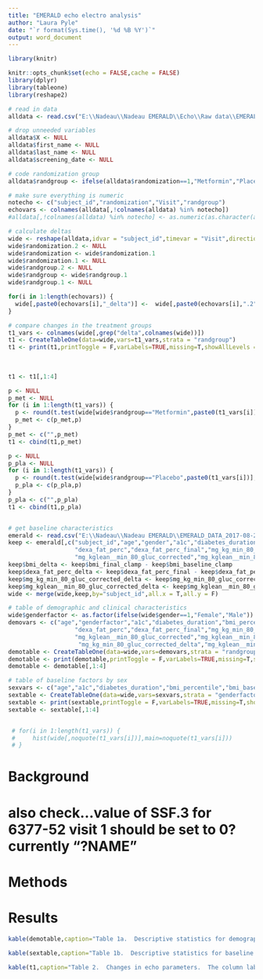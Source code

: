 ```yaml
---
title: "EMERALD echo electro analysis"
author: "Laura Pyle"
date: "`r format(Sys.time(), '%d %B %Y')`"
output: word_document
---
```


```r

library(knitr)

knitr::opts_chunk$set(echo = FALSE,cache = FALSE)
library(dplyr)
library(tableone)
library(reshape2)

# read in data
alldata <- read.csv("E:\\Nadeau\\Nadeau EMERALD\\Echo\\Raw data\\EMERALG_Echo_Electro.csv")

# drop unneeded variables
alldata$X <- NULL
alldata$first_name <- NULL
alldata$last_name <- NULL
alldata$screening_date <- NULL

# code randomization group
alldata$randgroup <- ifelse(alldata$randomization==1,"Metformin","Placebo")

# make sure everything is numeric
notecho <- c("subject_id","randomization","Visit","randgroup")
echovars <- colnames(alldata[,!colnames(alldata) %in% notecho])
#alldata[,!colnames(alldata) %in% notecho] <- as.numeric(as.character(alldata[,!colnames(alldata) %in% notecho]))

# calculate deltas
wide <- reshape(alldata,idvar = "subject_id",timevar = "Visit",direction = "wide") 
wide$randomization.2 <- NULL
wide$randomization <- wide$randomization.1
wide$randomization.1 <- NULL
wide$randgroup.2 <- NULL
wide$randgroup <- wide$randgroup.1
wide$randgroup.1 <- NULL

for(i in 1:length(echovars)) {
  wide[,paste0(echovars[i],"_delta")] <-  wide[,paste0(echovars[i],".2")] - wide[,paste0(echovars[i],".1")]
}

# compare changes in the treatment groups
t1_vars <- colnames(wide[,grep("delta",colnames(wide))])
t1 <- CreateTableOne(data=wide,vars=t1_vars,strata = "randgroup")
t1 <- print(t1,printToggle = F,varLabels=TRUE,missing=T,showAllLevels = T,test = T,nonnorm=c("SSF_delta","SSF.1_delta","SSF.2_delta","SSF.3_delta",
                                                                                             "SSF.4_delta","SSF.5_delta","SSF.6_delta",
                                                                                             "DRF.1_delta","DRF.2_delta","DRF.3_delta",
                                                                                             "DRF.4_delta","DRF.5_delta","DRF.6_delta"))
t1 <- t1[,1:4]

p <- NULL
p_met <- NULL
for (i in 1:length(t1_vars)) {
  p <- round(t.test(wide[wide$randgroup=="Metformin",paste0(t1_vars[i])],mu=0)$p.value,4)
  p_met <- c(p_met,p)
}
p_met <- c("",p_met)
t1 <- cbind(t1,p_met)

p <- NULL
p_pla <- NULL
for (i in 1:length(t1_vars)) {
  p <- round(t.test(wide[wide$randgroup=="Placebo",paste0(t1_vars[i])],mu=0)$p.value,4)
  p_pla <- c(p_pla,p)
}
p_pla <- c("",p_pla)
t1 <- cbind(t1,p_pla)


# get baseline characteristics
emerald <- read.csv("E:\\Nadeau\\Nadeau EMERALD\\EMERALD_DATA_2017-08-24.csv",na.strings = c("","."))
keep <- emerald[,c("subject_id","age","gender","a1c","diabetes_duration","bmi_percentile","bmi_baseline_clamp","bmi_final_clamp",
                   "dexa_fat_perc","dexa_fat_perc_final","mg_kg_min_80_gluc_corrected","mg_kg_min_80_gluc_corrected_final",
                   "mg_kglean__min_80_gluc_corrected","mg_kglean__min_80_gluc_corrected_final")]
keep$bmi_delta <- keep$bmi_final_clamp - keep$bmi_baseline_clamp
keep$dexa_fat_perc_delta <- keep$dexa_fat_perc_final - keep$dexa_fat_perc
keep$mg_kg_min_80_gluc_corrected_delta <- keep$mg_kg_min_80_gluc_corrected_final - keep$mg_kg_min_80_gluc_corrected
keep$mg_kglean__min_80_gluc_corrected_delta <- keep$mg_kglean__min_80_gluc_corrected_final - keep$mg_kglean__min_80_gluc_corrected
wide <- merge(wide,keep,by="subject_id",all.x = T,all.y = F)

# table of demographic and clinical characteristics
wide$genderfactor <- as.factor(ifelse(wide$gender==1,"Female","Male"))
demovars <- c("age","genderfactor","a1c","diabetes_duration","bmi_percentile","bmi_baseline_clamp","bmi_final_clamp",
                   "dexa_fat_perc","dexa_fat_perc_final","mg_kg_min_80_gluc_corrected","mg_kg_min_80_gluc_corrected_final",
                   "mg_kglean__min_80_gluc_corrected","mg_kglean__min_80_gluc_corrected_final","bmi_delta","dexa_fat_perc_delta",
                    "mg_kg_min_80_gluc_corrected_delta","mg_kglean__min_80_gluc_corrected_delta")
demotable <- CreateTableOne(data=wide,vars=demovars,strata = "randgroup")
demotable <- print(demotable,printToggle = F,varLabels=TRUE,missing=T,showAllLevels = T,test = T)
demotable <- demotable[,1:4]

# table of baseline factors by sex
sexvars <- c("age","a1c","diabetes_duration","bmi_percentile","bmi_baseline_clamp","dexa_fat_perc","mg_kg_min_80_gluc_corrected","mg_kglean__min_80_gluc_corrected")
sextable <- CreateTableOne(data=wide,vars=sexvars,strata = "genderfactor")
sextable <- print(sextable,printToggle = F,varLabels=TRUE,missing=T,showAllLevels = T,test = T)
sextable <- sextable[,1:4]


 # for(i in 1:length(t1_vars)) {
 #     hist(wide[,noquote(t1_vars[i])],main=noquote(t1_vars[i]))
 # }

```

# Background
# also check...value of SSF.3 for 6377-52 visit 1 should be set to 0?  currently "?NAME"

# Methods

# Results

```r
kable(demotable,caption="Table 1a.  Descriptive statistics for demographic and clinical factors by treatment group.")
```

```r
kable(sextable,caption="Table 1b.  Descriptive statistics for baseline demographic and clinical factors by sex.")
```

```r
kable(t1,caption="Table 2.  Changes in echo parameters.  The column labeled 'p' is the p-value comparing the change in the metformin group to the change in the placebo group.  The column labeled 'p_met' tests whether the change in the metformin group is different from 0, and and the column labeled 'p_pla' tests whether the change in the placebo group is different from 0.")
```


